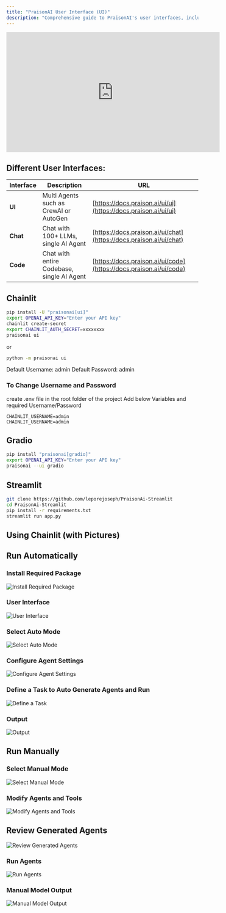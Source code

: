 ```yaml
---
title: "PraisonAI User Interface (UI)"
description: "Comprehensive guide to PraisonAI's user interfaces, including Chainlit, Gradio, and Streamlit integrations with step-by-step setup instructions"
---
```


<iframe width="560" height="315" src="https://www.youtube.com/embed/tg-ZjNl3OCg" title="YouTube video player" frameborder="0" allow="accelerometer; autoplay; clipboard-write; encrypted-media; gyroscope; picture-in-picture" allowfullscreen></iframe>

## Different User Interfaces:

| Interface | Description | URL |
|---|---|---|
| **UI** | Multi Agents such as CrewAI or AutoGen | [https://docs.praison.ai/ui/ui](https://docs.praison.ai/ui/ui) |
| **Chat** | Chat with 100+ LLMs, single AI Agent | [https://docs.praison.ai/ui/chat](https://docs.praison.ai/ui/chat) |
| **Code** | Chat with entire Codebase, single AI Agent | [https://docs.praison.ai/ui/code](https://docs.praison.ai/ui/code) |

## Chainlit
```bash
pip install -U "praisonai[ui]"
export OPENAI_API_KEY="Enter your API key"
chainlit create-secret
export CHAINLIT_AUTH_SECRET=xxxxxxxx
praisonai ui
```

or 

```bash
python -m praisonai ui
```

Default Username: admin
Default Password: admin

### To Change Username and Password

create .env file in the root folder of the project
Add below Variables and required Username/Password
```
CHAINLIT_USERNAME=admin
CHAINLIT_USERNAME=admin
```

## Gradio
```bash
pip install "praisonai[gradio]"
export OPENAI_API_KEY="Enter your API key"
praisonai --ui gradio
```

## Streamlit

```bash
git clone https://github.com/leporejoseph/PraisonAi-Streamlit
cd PraisonAi-Streamlit
pip install -r requirements.txt
streamlit run app.py
```

## Using Chainlit (with Pictures)

## Run Automatically

### Install Required Package
![Install Required Package](../images/ui-step-1.png)

### User Interface
![User Interface](../images/ui-step-2.png)

### Select Auto Mode
![Select Auto Mode](../images/ui-step-4.png)

### Configure Agent Settings
![Configure Agent Settings](../images/ui-step-3.png)

### Define a Task to Auto Generate Agents and Run
![Define a Task](../images/ui-step-5.png)

### Output
![Output](../images/ui-step-6.png)

## Run Manually

### Select Manual Mode
![Select Manual Mode](../images/ui-step-7.png)

### Modify Agents and Tools
![Modify Agents and Tools](../images/ui-step-10.png)

## Review Generated Agents
![Review Generated Agents](../images/ui-step-9.png)

### Run Agents
![Run Agents](../images/ui-step-8.png)

### Manual Model Output
![Manual Model Output](../images/ui-step-11.png)
